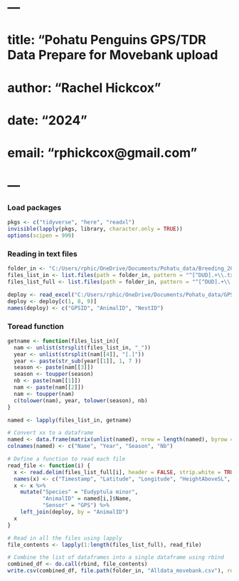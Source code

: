 # ---
# title: "Pohatu Penguins GPS/TDR Data Prepare for Movebank upload
# author: "Rachel Hickcox"
# date: "2024"
# email: "rphickcox@gmail.com"
# ---


### Load packages 
```r
pkgs <- c("tidyverse", "here", "readxl")
invisible(lapply(pkgs, library, character.only = TRUE))
options(scipen = 999)
```


### Reading in text files
```r
folder_in <- "C:/Users/rphic/OneDrive/Documents/Pohatu_data/Breeding_2023"
files_list_in <- list.files(path = folder_in, pattern = "^[^DUD].+\\.txt$", full.names = FALSE)
files_list_full <- list.files(path = folder_in, pattern = "^[^DUD].+\\.txt$", full.names = TRUE)

deploy <- read_excel("C:/Users/rphic/OneDrive/Documents/Pohatu_data/GPS_tracking_metadata.xlsx", sheet = "Deployments 2023-2024")
deploy <- deploy[c(1, 8, 9)]
names(deploy) <- c("GPSID", "AnimalID", "NestID")
```

### Toread function
```r
getname <- function(files_list_in){
  nam <- unlist(strsplit(files_list_in, "_"))
  year <- unlist(strsplit(nam[[4]], "[.]"))
  year <- paste(str_sub(year[[1]], 1, 7 ))
  season <- paste(nam[[3]])
  season <- toupper(season)
  nb <- paste(nam[[1]])
  nam <- paste(nam[[2]])
  nam <- toupper(nam)
  c(tolower(nam), year, tolower(season), nb)
}

named <- lapply(files_list_in, getname)

# Convert xx to a dataframe
named <- data.frame(matrix(unlist(named), nrow = length(named), byrow = TRUE))
colnames(named) <- c("Name", "Year", "Season", "Nb")
```


```r
# Define a function to read each file
read_file <- function(i) {
  x <- read.delim(files_list_full[i], header = FALSE, strip.white = TRUE, blank.lines.skip = TRUE)  # Adjust this based on the format of your files
  names(x) <- c("Timestamp", "Latitude", "Longitude", "HeightAboveSL", "groundspeed", "Satellites", "HDOP", "SignalStrength")
  x <- x %>%
    mutate("Species" = "Eudyptula minor", 
           "AnimalID" = named[i,]$Name, 
           "Sensor" = "GPS") %>%
    left_join(deploy, by = "AnimalID")
  x
}

# Read in all the files using lapply
file_contents <- lapply(1:length(files_list_full), read_file)

# Combine the list of dataframes into a single dataframe using rbind
combined_df <- do.call(rbind, file_contents)
write.csv(combined_df, file.path(folder_in, "Alldata_movebank.csv"), row.names = FALSE)

```

 